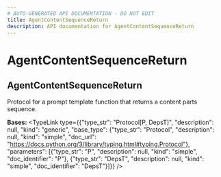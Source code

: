 ```yaml
---
# AUTO-GENERATED API DOCUMENTATION - DO NOT EDIT
title: AgentContentSequenceReturn
description: API documentation for AgentContentSequenceReturn
---
```


# AgentContentSequenceReturn

## <ApiType type="Class" path="agents/decorator/AgentContentSequenceReturn" symbolName="AgentContentSequenceReturn" /> AgentContentSequenceReturn

Protocol for a prompt template function that returns a content parts sequence.

**Bases:** 
<TypeLink type={{"type_str": "Protocol[P, DepsT]", "description": null, "kind": "generic", "base_type": {"type_str": "Protocol", "description": null, "kind": "simple", "doc_url": "https://docs.python.org/3/library/typing.html#typing.Protocol"}, "parameters": [{"type_str": "P", "description": null, "kind": "simple", "doc_identifier": "P"}, {"type_str": "DepsT", "description": null, "kind": "simple", "doc_identifier": "DepsT"}]}} />

